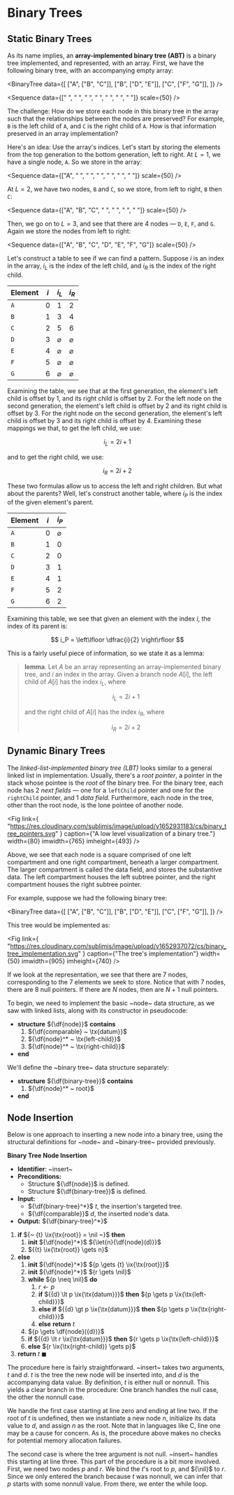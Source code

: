 
<Head>
	<title>Binary Trees</title>
	<meta name={`description`} content={`Notes on binary trees.`}/>
</Head>

# Binary Trees


## Static Binary Trees

As its name implies, an __array-implemented binary tree (ABT)__ is a binary
tree implemented, and represented, with an array. First, we have the
following binary tree, with an accompanying empty array:

<BinaryTree
	data={[
		["A", ["B", "C"]],
		["B", ["D", "E"]],
		["C", ["F", "G"]],
	]}
/>

<Sequence data={[" ", " ", " ", " ", " ", " ", " "]} scale={50} />

The challenge: How do we store each node in this binary tree in the array
such that the relationships between the nodes are preserved? For example,
`B` is the left child of `A`, and `C` is the right child of `A`. How is
that information preserved in an array implementation?

Here's an idea: Use the array's indices. Let's start by storing the
elements from the top generation to the bottom generation, left to right.
At ${L = 1,}$ we have a single node, `A`. So we store in the array:

<Sequence data={["A", " ", " ", " ", " ", " ", " "]} scale={50} />

At ${L = 2,}$ we have two nodes, `B` and `C`, so we store, from left to
right, `B` then `C`:

<Sequence data={["A", "B", "C", " ", " ", " ", " "]} scale={50} />

Then, we go on to ${L = 3,}$ and see that there are ${4}$ nodes &mdash;
`D`, `E`, `F`, and `G`. Again we store the nodes from left to right:

<Sequence data={["A", "B", "C", "D", "E", "F", "G"]} scale={50} />

Let's construct a table to see if we can find a pattern. Suppose ${i}$ is
an index in the array, ${i_L}$ is the index of the left child, and ${i_R}$
is the index of the right child.

| Element | ${i}$ | ${i_L}$         | ${i_R}$         |
| ------- | ----- | --------------- | --------------- |
| `A`     | ${0}$ | ${1}$           | ${2}$           |
| `B`     | ${1}$ | ${3}$           | ${4}$           |
| `C`     | ${2}$ | ${5}$           | ${6}$           |
| `D`     | ${3}$ | ${\varnothing}$ | ${\varnothing}$ |
| `E`     | ${4}$ | ${\varnothing}$ | ${\varnothing}$ |
| `F`     | ${5}$ | ${\varnothing}$ | ${\varnothing}$ |
| `G`     | ${6}$ | ${\varnothing}$ | ${\varnothing}$ |

Examining the table, we see that at the first generation, the element's
left child is offset by ${1,}$ and its right child is offset by ${2.}$ For
the left node on the second generation, the element's left child is offset
by ${2}$ and its right child is offset by ${3.}$ For the right node on the
second generation, the element's left child is offset by ${3}$ and its
right child is offset by ${4.}$ Examining these mappings we that, to get
the left child, we use:

$$
	i_L = 2i + 1
$$

and to get the right child, we use:

$$
	i_R = 2i + 2
$$

These two formulas allow us to access the left and right children. But what
about the parents? Well, let's construct another table, where ${i_P}$ is
the index of the given element's parent.

| Element | ${i}$ | ${i_P}$         |
| ------- | ----- | --------------- |
| `A`     | ${0}$ | ${\varnothing}$ |
| `B`     | ${1}$ | ${0}$           |
| `C`     | ${2}$ | ${0}$           |
| `D`     | ${3}$ | ${1}$           |
| `E`     | ${4}$ | ${1}$           |
| `F`     | ${5}$ | ${2}$           |
| `G`     | ${6}$ | ${2}$           |

Examining this table, we see that given an element with the index ${i,}$
the index of its parent is:

$$
	i_P = \left\lfloor \dfrac{i}{2} \right\rfloor
$$

This is a fairly useful piece of information, so we state it as a lemma:

> __lemma__. Let ${A}$ be an array representing an array-implemented binary
> tree, and ${i}$ an index in the array. Given a branch node ${A[i],}$ the
> left child of ${A[i]}$ has the index ${i_L,}$ where
>
> $$
> 	  i_L = 2i + 1
> $$
>
> and the right child of ${A[i]}$ has the index ${i_R,}$ where
>
> $$
> 	  i_R = 2i + 2
> $$

## Dynamic Binary Trees

The _linked-list-implemented binary tree (LBT)_ looks similar to a
general linked list in implementation. Usually, there's a _root pointer_, a
pointer in the stack whose pointee is the _root_ of the binary tree. For
the binary tree, each node has ${2}$ _next fields_ &mdash; one for a
`leftChild` pointer and one for the `rightChild` pointer, and ${1}$ _data
field_. Furthermore, each node in the tree, other than the root node, is
the lone pointee of another node.

<Fig
	link={
		"https://res.cloudinary.com/sublimis/image/upload/v1652931183/cs/binary_tree_pointers.svg"
	}
	caption={"A low level visualization of a binary tree."}
	width={80}
	imwidth={765}
	imheight={493}
/>

Above, we see that each node is a square comprised of one left compartment
and one right compartment, beneath a larger compartment. The larger
compartment is called the data field, and stores the substantive data. The
left compartment houses the left subtree pointer, and the right compartment
houses the right subtree pointer.

For example, suppose we had the following binary tree:

<BinaryTree
	data={[
		["A", ["B", "C"]],
		["B", ["D", "E"]],
		["C", ["F", "G"]],
	]}
/>

This tree would be implemented as:

<Fig
	link={
		"https://res.cloudinary.com/sublimis/image/upload/v1652937072/cs/binary_tree_implementation.svg"
	}
	caption={"The tree's implementation"}
	width={50}
	imwidth={905}
	imheight={740}
/>

If we look at the representation, we see that there are ${7}$ nodes,
corresponding to the ${7}$ elements we seek to store. Notice that with
${7}$ nodes, there are ${8}$ null pointers. If there are ${N}$ nodes, then
are ${N + 1}$ null pointers.

To begin, we need to implement the basic ~node~ data structure, as we saw
with linked lists, along with its constructor in pseudocode:

<Obj>

- __structure__ ${\df{node}}$ __contains__
	1. ${\df{comparable} ~ \tx{datum}}$
	2. ${\df{node}^* ~ \tx{left-child}}$
	3. ${\df{node}^* ~ \tx{right-child}}$
- __end__


</Obj>

We'll define the ~binary tree~ data structure separately:

<Obj>

- __structure__ ${\df{binary-tree}}$ __contains__
	1. ${\df{node}^* ~ root}$
- __end__


</Obj>


## Node Insertion

Below is one approach to inserting a new node into a binary tree, using the structural definitions for ~node~ and ~binary-tree~ provided previously.

<Algo>

__Binary Tree Node Insertion__
- __Identifier__: ~insert~
- __Preconditions:__
	- Structure ${\df{node}}$ is defined.
	- Structure ${\df{binary-tree}}$ is defined.
- __Input:__
	- ${\df{binary-tree}^*}$ ${t}$, the insertion's targeted tree.
	- ${\df{comparable}}$ ${d}$, the inserted node's data.
- __Output:__ ${\df{binary-tree}^*}$

1. __if__ ${~ {t} \ix{\tx{root}} = \nil ~}$ __then__
	1. __init__ ${\df{node}^*}$ ${\let{n}{\df{node}(d)}}$
	2. ${{t} \ix{\tx{root}} \gets n}$
2. __else__
	1. __init__ ${\df{node}^*}$ ${p \gets {t} \ix{\tx{root}}}$
	2. __init__ ${\df{node}^*}$ ${r \gets \nil}$
	3. __while__ ${p \neq \nil}$ __do__
		1. ${r \gets p}$
		2. __if__ ${{d} \lt p \ix{\tx{datum}}}$ __then__ ${p \gets p \ix{\tx{left-child}}}$
		3. __else if__ ${{d} \gt p \ix{\tx{datum}}}$ __then__ ${p \gets p \ix{\tx{right-child}}}$
		4. __else__ __return__ ${t}$
	4. ${p \gets \df{node}({d})}$
	5. __if__ ${{d} \lt r \ix{\tx{datum}}}$ __then__ ${r \gets p \ix{\tx{left-child}}}$
	6. __else__ ${r \ix{\tx{right-child}} \gets p}$
3. __return__ ${t}$ ${\blacksquare}$

</Algo>

The procedure here is fairly straightforward. ~insert~ takes two arguments, ${t}$ and ${d.}$ ${t}$ is the tree the new node will be inserted into, and ${d}$ is the accompanying data value. By definition, ${t}$ is either null or nonnull. This yields a clear branch in the procedure: One branch handles the null case, the other the nonnull case.

We handle the first case starting at line zero and ending at line two. If the root of ${t}$ is undefined, then we instantiate a new node ${n,}$ initialize its data value to ${d,}$ and assign ${n}$ as the root. Note that in languages like C, line one may be a cause for concern. As is, the procedure above makes no checks for potential memory allocation failures.  

The second case is where the tree argument is not null. ~insert~ handles this starting at line three. This part of the procedure is a bit more involved. First, we need two nodes ${p}$ and ${r.}$ We bind the ${t}$'s root to ${p,}$ and ${\nil}$ to ${r.}$ Since we only entered the branch because ${t}$ was nonnull, we can infer that ${p}$ starts with some nonnull value. From there, we enter the while loop.



